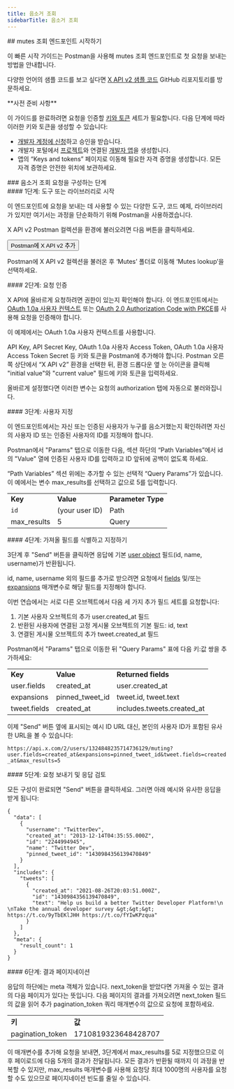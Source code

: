 ```yaml
---
title: 음소거 조회
sidebarTitle: 음소거 조회
---
```



<div id="getting-started-with-the-mutes-lookup-endpoint">
  ## mutes 조회 엔드포인트 시작하기
</div>

이 빠른 시작 가이드는 Postman을 사용해 mutes 조회 엔드포인트로 첫 요청을 보내는 방법을 안내합니다.

다양한 언어의 샘플 코드를 보고 싶다면 [X API v2 샘플 코드](https://github.com/xdevplatform/Twitter-API-v2-sample-code) GitHub 리포지토리를 방문하세요.

<Note>
  **사전 준비 사항**

  이 가이드를 완료하려면 요청을 인증할 [키와 토큰](/ko/resources/fundamentals/authentication) 세트가 필요합니다. 다음 단계에 따라 이러한 키와 토큰을 생성할 수 있습니다:

  - [개발자 계정에 신청](https://developer.x.com/en/apply-for-access)하고 승인을 받습니다.
  - 개발자 포털에서 [프로젝트](/ko/resources/fundamentals/projects)와 연결된 [개발자 앱](/ko/resources/fundamentals/developer-apps)을 생성합니다.
  - 앱의 “Keys and tokens” 페이지로 이동해 필요한 자격 증명을 생성합니다. 모든 자격 증명은 안전한 위치에 보관하세요.
</Note>

<div id="steps-to-build-a-mutes-lookup-request">
  ### 음소거 조회 요청을 구성하는 단계
</div>

<div id="step-one-start-with-a-tool-or-library">
  #### 1단계: 도구 또는 라이브러리로 시작
</div>

이 엔드포인트에 요청을 보내는 데 사용할 수 있는 다양한 도구, 코드 예제, 라이브러리가 있지만 여기서는 과정을 단순화하기 위해 Postman을 사용하겠습니다.

X API v2 Postman 컬렉션을 환경에 불러오려면 다음 버튼을 클릭하세요.

<Button href="https://app.getpostman.com/run-collection/9956214-784efcda-ed4c-4491-a4c0-a26470a67400">
  Postman에 X API v2 추가
</Button>

Postman에 X API v2 컬렉션을 불러온 후 ‘Mutes’ 폴더로 이동해 ‘Mutes lookup’을 선택하세요.
 

<div id="step-two-authenticate-your-request">
  #### 2단계: 요청 인증
</div>

X API에 올바르게 요청하려면 권한이 있는지 확인해야 합니다. 이 엔드포인트에서는 [OAuth 1.0a 사용자 컨텍스트](/ko/resources/fundamentals/authentication) 또는 [OAuth 2.0 Authorization Code with PKCE](ko/resources/fundamentals/authentication#oauth-2-0-authorization-code-flow-with-pkce-2)를 사용해 요청을 인증해야 합니다.

이 예제에서는 OAuth 1.0a 사용자 컨텍스트를 사용합니다.

API Key, API Secret Key, OAuth 1.0a 사용자 Access Token, OAuth 1.0a 사용자 Access Token Secret 등 키와 토큰을 Postman에 추가해야 합니다. Postman 오른쪽 상단에서 “X API v2” 환경을 선택한 뒤, 환경 드롭다운 옆 눈 아이콘을 클릭해 "initial value"와 "current value" 필드에 키와 토큰을 입력하세요.

올바르게 설정했다면 이러한 변수는 요청의 authorization 탭에 자동으로 불러와집니다.
 

<div id="step-three-specify-a-user">
  #### 3단계: 사용자 지정
</div>

이 엔드포인트에서는 자신 또는 인증된 사용자가 누구를 음소거했는지 확인하려면 자신의 사용자 ID 또는 인증된 사용자의 ID를 지정해야 합니다.

Postman에서 "Params" 탭으로 이동한 다음, 섹션 하단의 “Path Variables”에서 id의 "Value" 열에 인증된 사용자 ID를 입력하고 ID 앞뒤에 공백이 없도록 하세요.

“Path Variables” 섹션 위에는 추가할 수 있는 선택적 “Query Params”가 있습니다. 이 예에서는 변수 max\_results를 선택하고 값으로 5를 입력합니다.

|     |     |     |
| :--- | :--- | :--- |
| **Key** | **Value** | **Parameter Type** |
| `id` | (your user ID) | Path |
| max\_results | 5   | Query |

<div id="step-four-identify-and-specify-which-fields-you-would-like-to-retrieve">
  #### 4단계: 가져올 필드를 식별하고 지정하기
</div>

3단계 후 "Send" 버튼을 클릭하면 응답에 기본 [user object](/ko/x-api/fundamentals/data-dictionary#user) 필드(id, name, username)가 반환됩니다.

id, name, username 외의 필드를 추가로 받으려면 요청에서 [fields](/ko/x-api/fundamentals/fields) 및/또는 [expansions](/ko/x-api/fundamentals/expansions) 매개변수로 해당 필드를 지정해야 합니다.

이번 연습에서는 서로 다른 오브젝트에서 다음 세 가지 추가 필드 세트를 요청합니다:

1. 기본 사용자 오브젝트의 추가 user.created\_at 필드
2. 반환된 사용자에 연결된 고정 게시물 오브젝트의 기본 필드: id, text
3. 연결된 게시물 오브젝트의 추가 tweet.created\_at 필드

Postman에서 "Params" 탭으로 이동한 뒤 "Query Params" 표에 다음 키:값 쌍을 추가하세요:

|     |     |     |
| :--- | :--- | :--- |
| **Key** | **Value** | **Returned fields** |
| user.fields | created\_at | user.created\_at |
| expansions | pinned\_tweet\_id | tweet.id, tweet.text |
| tweet.fields | created\_at | includes.tweets.created\_at |

이제 "Send" 버튼 옆에 표시되는 예시 ID URL 대신, 본인의 사용자 ID가 포함된 유사한 URL을 볼 수 있습니다:

`https://api.x.com/2/users/1324848235714736129/muting?user.fields=created_at&expansions=pinned_tweet_id&tweet.fields=created_at&max_results=5`

<div id="step-five-make-your-request-and-review-your-response">
  #### 5단계: 요청 보내기 및 응답 검토
</div>

모든 구성이 완료되면 "Send" 버튼을 클릭하세요. 그러면 아래 예시와 유사한 응답을 받게 됩니다:

```
{
  "data": [
    {
      "username": "TwitterDev",
      "created_at": "2013-12-14T04:35:55.000Z",
      "id": "2244994945",
      "name": "Twitter Dev",
      "pinned_tweet_id": "1430984356139470849"
    }
  ],
  "includes": {
    "tweets": [
      {
        "created_at": "2021-08-26T20:03:51.000Z",
        "id": "1430984356139470849",
        "text": "Help us build a better Twitter Developer Platform!\n \nTake the annual developer survey &gt;&gt;&gt; https://t.co/9yTbEKlJHH https://t.co/fYIwKPzqua"
      }
    ]
  },
  "meta": {
    "result_count": 1
  }
}
```

<div id="step-six-paginate-through-your-results">
  #### 6단계: 결과 페이지네이션
</div>

응답의 하단에는 meta 객체가 있습니다. next\_token을 받았다면 가져올 수 있는 결과의 다음 페이지가 있다는 뜻입니다. 다음 페이지의 결과를 가져오려면 next\_token 필드의 값을 읽어 추가 pagination\_token 쿼리 매개변수의 값으로 요청에 포함하세요.
 

|     |     |
| :--- | :--- |
| **키** | **값** |
| pagination\_token | 1710819323648428707 |

이 매개변수를 추가해 요청을 보내면, 3단계에서 max\_results를 5로 지정했으므로 이후 페이로드에 다음 5개의 결과가 전달됩니다. 모든 결과가 반환될 때까지 이 과정을 반복할 수 있지만, max\_results 매개변수를 사용해 요청당 최대 1000명의 사용자를 요청할 수도 있으므로 페이지네이션 빈도를 줄일 수 있습니다.